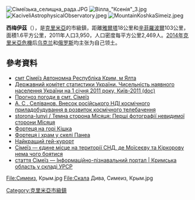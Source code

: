 {{No footnotes|time=2019-02-02T04:15:20+00:00}}
{{Bare URLs}}
[[Image:Сімеїзька_селищна_рада.JPG|right]]
<!-- 檔案不存在 [[Image:View_of_Simeiz.jpg|thumb]] -->
[[Image:Вілла_"Ксенія"_3.jpg|right]]
[[Image:KaciveliAstrophysicalObservatory.jpeg|right]]
[[Image:MountainKoshkaSimeiz.jpeg|right]]
<!-- 檔案不存在 [[Image:Сімеїз_Школа.JPG|right]] -->
<!-- 檔案不存在 [[Image:Сімеїз_Кінотеатр.JPG|right]] -->
<!-- 檔案不存在 [[Image:Сімеїз_амбулаторія.JPG|right]] -->{{coord|44|24|34|N|34|0|47|E|scale:30000|display=title}}

'''西梅伊茲'''（{{lang-ru|Симеиз}}），是[[克里米亞|克里米亞]]的市級鎮，距離[[雅爾塔|雅爾塔]]18公里和[[辛菲羅波爾|辛菲羅波爾]]103公里，面積1.6平方公里，2011年人口3,950，人口密度每平方公里2,469人。[[2014年克里米亞危機|2014年克里米亞危機]]后[[乌克兰|乌克兰]]和[[俄罗斯|俄罗斯]]均主张为自己领土。

==參考資料==
*[http://gska2.rada.gov.ua/pls/z7502/A005?rdat1=21.02.2009&rf7571=1312 смт Сімеїз Автономна Республіка Крим, м Ялта]{{Dead link|date=2018年6月 |bot=InternetArchiveBot |fix-attempted=no }}
*[https://web.archive.org/web/20121010205321/http://stat6.stat.lviv.ua/PXWEB2007/ukr/publ/2011/chnas.zip Державний комітет статистики України. Чисельність наявного населення України на 1 січня 2011 року, Київ-2011 (doc)]
*[http://weather.in.ua/ua/krym/23917 Прогноз погоди в смт. Сімеїз] {{Wayback|url=http://weather.in.ua/ua/krym/23917 |date=20200812183901 }}
*[http://rniikp.ru/ru/about/publ/tele50y.html А. С . Селіванов. Внесок російського НДІ космічного приладобудування в розвиток космічного телебачення]
*[http://www.popmech.ru/article/6381-temnaya- storona-lunyi / Темна сторона Місяця: Перші фотографії невидимої сторони Місяця]{{Dead link|date=2019年12月 |bot=InternetArchiveBot |fix-attempted=yes }}
*[http://simeiza.net/istorija-simeiza/krepost-na-gore-koshka Фортеця на горі Кішка] {{Wayback|url=http://simeiza.net/istorija-simeiza/krepost-na-gore-koshka |date=20200707185619 }}
*[http://simeiza.net/istorija-simeiza/krepost-u-skaly-panea Фортеця і храм у скелі Панеа] {{Wayback|url=http://simeiza.net/istorija-simeiza/krepost-u-skaly-panea |date=20210116054706 }}
*[http://www.crimea.ru/item_info_big.htm?id=1261 Найкращий гей-курорт] {{Wayback|url=http://www.crimea.ru/item_info_big.htm?id=1261 |date=20190306044239 }} {{ref-ru}}
*[https://web.archive.org/web/20140316003526/http://www.nr2.ru/crimea/69669.html Сімеїз — єдине місце на території СНД, де Моїсеєву та Кіркорову нема чого боятися] {{ref-ru}}
* [http://imsu-krym.com/mista-i-sela-krymskoi-oblasti/jalta/simeiz.html стаття Сімеїз — Інформаційно-пізнавальний портал | Кримська область у складі УРСР] {{Wayback|url=http://imsu-krym.com/mista-i-sela-krymskoi-oblasti/jalta/simeiz.html |date=20200108061804 }}

{{DEFAULTSORT:Сімеїз}}
[[Category:克里米亞市級鎮|Category:克里米亞市級鎮]]
<gallery>
File:Симеиз, Крым.jpg
File:Скала Дива, Симеиз, Крым.jpg
</gallery>

{{Crimea-geo-stub}}